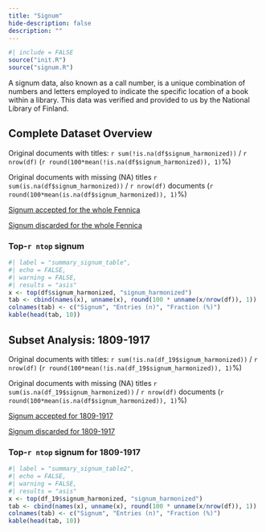 ```yaml
---
title: "Signum"
hide-description: false
description: ""
---
```


```r
#| include = FALSE
source("init.R")
source("signum.R")
```

A signum data, also known as a call number, is a unique combination of numbers and letters employed to indicate the specific location of a book within a library. This data was verified and provided to us by the National Library of Finland.

## Complete Dataset Overview

[Unique accepted entries]: `r length(unique(df$signum_harmonized))`

Original documents with titles: `r sum(!is.na(df$signum_harmonized))` / `r nrow(df)` (`r round(100*mean(!is.na(df$signum_harmonized)), 1)`%)

Original documents with missing (NA) titles `r sum(is.na(df$signum_harmonized))` / `r nrow(df)` documents (`r round(100*mean(is.na(df$signum_harmonized)), 1)`%)

[Signum accepted for the whole Fennica](dataTable/data_table.html?path=https://a3s.fi/swift/v1/AUTH_3c0ccb602fa24298a6fe3ae224ca022f/fennica-container/output.tables/output.tables/signum_accepted.csv)

[Signum discarded for the whole Fennica](dataTable/data_table.html?path=https://a3s.fi/swift/v1/AUTH_3c0ccb602fa24298a6fe3ae224ca022f/fennica-container/output.tables/signum_discarded.csv)

### Top-`r ntop` signum

```r
#| label = "summary_signum_table",
#| echo = FALSE,
#| warning = FALSE,
#| results = "asis"
x <- top(df$signum_harmonized, "signum_harmonized")
tab <- cbind(names(x), unname(x), round(100 * unname(x/nrow(df)), 1))
colnames(tab) <- c("Signum", "Entries (n)", "Fraction (%)")
kable(head(tab, 10))
```

## Subset Analysis: 1809-1917

Original documents with titles: `r sum(!is.na(df_19$signum_harmonized))` / `r nrow(df)` (`r round(100*mean(!is.na(df_19$signum_harmonized)), 1)`%)

Original documents with missing (NA) titles `r sum(is.na(df_19$signum_harmonized))` / `r nrow(df)` documents (`r round(100*mean(is.na(df$signum_harmonized)), 1)`%)

[Signum accepted for 1809-1917](dataTable/data_table.html?path=https://a3s.fi/swift/v1/AUTH_3c0ccb602fa24298a6fe3ae224ca022f/fennica-container/output.tables/signum_accepted_19.csv)

[Signum discarded for 1809-1917](dataTable/data_table.html?path=https://a3s.fi/swift/v1/AUTH_3c0ccb602fa24298a6fe3ae224ca022f/fennica-container/output.tables/signum_discarded_19.csv)

### Top-`r ntop` signum for 1809-1917

```r
#| label = "summary_signum_table2",
#| echo = FALSE,
#| warning = FALSE,
#| results = "asis"
x <- top(df_19$signum_harmonized, "signum_harmonized")
tab <- cbind(names(x), unname(x), round(100 * unname(x/nrow(df)), 1))
colnames(tab) <- c("Signum", "Entries (n)", "Fraction (%)")
kable(head(tab, 10))
```

